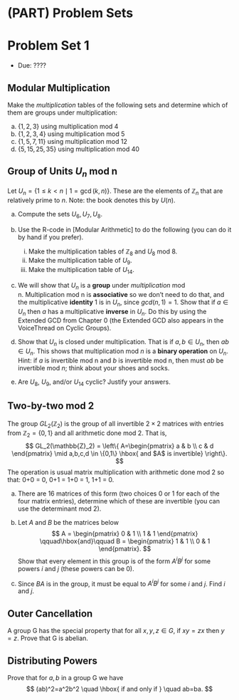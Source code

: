 # (PART) Problem Sets {-}

\newcommand{\ZZ}{\mathbb{Z}}
\newcommand{\RR}{\mathbb{R}}
\newcommand{\QQ}{\mathbb{Q}}
\newcommand{\CC}{\mathbb{C}}
\newcommand{\G}{\mathsf{G}}
\newcommand{\H}{\mathsf{H}}

# Problem Set 1 

* Due: ???? 

## Modular Multiplication

Make the *multiplication* tables of the following sets and determine which of them are groups under multiplication:

a. $\{1,2,3\}$ using multiplication mod 4
b. $\{1,2,3,4\}$ using multiplication mod 5
c. $\{1,5,7,11\}$ using multiplication mod 12
d. $\{5,15,25,35\}$ using multiplication mod 40

## Group of Units $U_n$ mod n

Let $U_n = \{1 \le k < n \mid 1 = \gcd(k,n) \}$. These are the elements of $\ZZ_n$ that are relatively prime to $n$. Note: the book denotes this by $U(n)$.

a. Compute the sets $U_6,U_7,U_8$.

b. Use the R-code in [Modular Arithmetic] to do the following (you can do it by hand if you prefer).

    i. Make the multiplication tables of $\ZZ_8$ and $U_8$ mod 8.
    ii. Make the multiplication table of $U_9$.
    iii. Make the multiplication table of $U_{14}$.

c. We will show that $U_n$ is a **group** under *multiplication* mod n. Multiplication mod n is **associative** so we don't need to do that, and the multiplicative **identity** $1$ is in $U_n$, since $gcd(n,1) = 1$.  Show that if $a \in U_n$ then $a$ has a multiplicative **inverse** in $U_n$. Do this by using the Extended GCD from Chapter 0 (the Extended GCD also appears in the VoiceThread on Cyclic Groups).

d. Show that $U_n$ is closed under multiplication. That is if $a, b \in U_n$, then $ab \in U_n$. This shows that multiplication mod $n$ is a **binary operation** on $U_n$. Hint: if $a$ is invertible mod n and $b$ is invertible mod n, then must $ab$ be invertible mod $n$; think about your shoes and socks.

e. Are $U_8$, $U_9$, and/or $U_{14}$ cyclic? Justify your answers.

## Two-by-two mod 2

The group $GL_2(\ZZ_2)$ is the group of all invertible $2\times 2$ matrices with entries from $\ZZ_2 = \{0,1\}$ and all arithmetic done mod 2. That is,
$$
GL_2(\ZZ_2) =
\left\{
A=\begin{pmatrix} a & b \\ c & d \end{pmatrix} 
\mid a,b,c,d \in \{0,1\} \hbox{ and $A$ is invertible}
\right\}.
$$
The operation is usual matrix multiplication with arithmetic done mod 2 so that: 0+0 = 0, 0+1 = 1+0 = 1, 1+1 = 0. 

a. There are 16 matrices of this form (two choices 0 or 1 for each of the four matrix entries), determine which of these are invertible (you can use the determinant mod 2). 

b. Let $A$ and $B$ be the matrices below
$$
A = \begin{pmatrix} 0 & 1 \\ 1 & 1 \end{pmatrix} \qquad\hbox{and}\qquad
B = \begin{pmatrix}  1 & 1 \\ 0 & 1 \end{pmatrix}.
$$
Show that every element in this group is of the form $A^i B^j$ for some powers $i$ and $j$ (these powers can be 0).

c. Since $BA$ is in the group, it must be equal to $A^i B^j$ for some $i$ and $j$. Find $i$ and $j$.


## Outer Cancellation

A group $\G$ has the special property that for all $x,y,z \in G$, if $xy = zx$ then $y = z$. Prove that $\G$ is abelian.



## Distributing Powers

Prove that for $a, b$ in a group $\G$ we have
$$
(ab)^2=a^2b^2
\quad \hbox{ if and only if } \quad 
ab=ba.
$$
